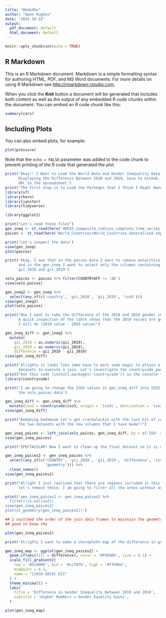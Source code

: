 ```yaml
---
title: "Week4hw"
author: "Owen Hughes"
date: "2025-10-22"
output:
  pdf_document: default
  html_document: default
---
```


```r
knitr::opts_chunk$set(echo = TRUE)
```

## R Markdown

This is an R Markdown document. Markdown is a simple formatting syntax for authoring HTML, PDF, and MS Word documents. For more details on using R Markdown see <http://rmarkdown.rstudio.com>.

When you click the **Knit** button a document will be generated that includes both content as well as the output of any embedded R code chunks within the document. You can embed an R code chunk like this:

```r
summary(cars)
```

## Including Plots

You can also embed plots, for example:

```r
plot(pressure)
```

Note that the `echo = FALSE` parameter was added to the code chunk to prevent printing of the R code that generated the plot.
```r
print('Okay!! I Want to Load the World Data and Gender Inequality Data, Make a New Column
      Displaying the Difference Between 2010 and 2019, Save to GitHub, and Add my GitHub
      URL to the spreadsheet')
print('The First Step is to Load the Packeges that I Think I Might Need')
library(sf)
library(here)
library(janitor)
library(tidyverse)
```


```r
library(ggplot2)
```
```r
print("Let's read these files")
gen_ineq <- st_read(here('HDR25_Composite_indices_complete_time_series.csv'))
paices <- st_read(here('World_Countries/World_Countries_Generalized.shp'))
```

```r
print("Let's inspect the data")
view(gen_ineq)
plot(paices)
```
```r
print('Okay, I see that in the paices data I want to remove antarctica because it is massive
      and in the gen_ineq I want to select only the columns containing country name,
      gii_2010 and gii_2019')

solo_paices <- paices %>% filter(COUNTRYAFF != 'AQ')
view(solo_paices)

gen_ineq2 <- gen_ineq %>% 
  select(any_of(c('country', 'gii_2010', 'gii_2019', 'iso3'))) 
view(gen_ineq2)
plot(solo_paices)
```

```r
print("Now I want to take the difference of the 2010 and 2019 gender inequality values
      A quick inspection of the table shows that the 2010 values are generally higher so 
      I will do (2010 value - 2019 value)")

gen_ineq_diff <- gen_ineq2 %>%
  mutate(
    gii_2010 = as.numeric(gii_2010),
    gii_2019 = as.numeric(gii_2019),
    difference = gii_2010 - gii_2019)
view(gen_ineq_diff)
```

```r
print("Alrighty it looks like imma have to work some magic to attain a key field in both
      datasets to execute a join. Let's investigate the countrycode package that Andy suggests")
print("Run this code [install.packages('countrycode')] in the console to install the package")
library(countrycode)

print('I am going to change the ISO3 values in gen_ineq_diff into ISO2 values similar to those in
      the solo_paices data')

gen_ineq_diff <- gen_ineq_diff %>%
  mutate(iso2 = countrycode(iso3, origin = 'iso3c', destination = 'iso2c'))
view(gen_ineq_diff)
```

```r
print("Badabing badaboom let's get crackalackin with the last bit of code now. I want to join
      the two datasets with the new columns that I have made!!")

gen_ineq_paices <- left_join(solo_paices, gen_ineq_diff, by = c('ISO' = 'iso2'))
view(gen_ineq_paices)
```

```r
print("SPECTACULAR! Now I want to clean up the final dataset so it is more easy to read")

gen_ineq_paices2 <- gen_ineq_paices %>%
  select(any_of(c('COUNTRY', 'gii_2010', 'gii_2019', 'difference', 'iso2', 
                  'geometry'))) %>%
  clean_names()
view(gen_ineq_paices2)
```

```r
print("Alright I just realized that there are regions included in this data like sub-saharan africa,
      let's remove those. I am going to filter all the areas without and ISO2 value")

print('gen_ineq_paices2 <- gen_ineq_paices2 %>%
  filter(!is.na(iso2))
view(gen_ineq_paices2)
plot(st_geometry(gen_ineq_paices2))')

## I switched the order of the join data frames to maintain the geometry so this is pointless
## good to know tho
```
```r
plot(gen_ineq_paices2)
```

```r
print('Alrighty I want to make a choropleth map of the difference in gender inquality by country!')

gen_ineq_map <- ggplot(gen_ineq_paices2) +
  geom_sf(aes(fill = difference), color = '#F0EAD6', size = 0.1) +
  scale_fill_gradient2(
    low = '#3c0008', mid = '#cc7070', high = '#ff69b4',
    midpoint = 0.1,
    name = "[2010-2019] GII"
  ) +
  theme_minimal() +
  labs(
    title = 'Difference in Gender Inequality Between 2019 and 2010',
    subtitle = 'Higher Numbers = Gender Equality Gains',
  )

plot(gen_ineq_map)
```

